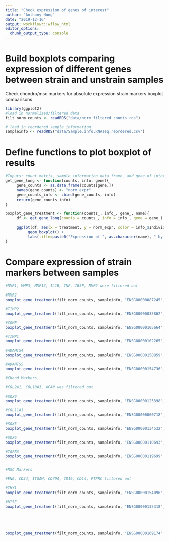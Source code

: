 ```yaml
---
title: "Check expression of genes of interest"
author: "Anthony Hung"
date: "2019-12-16"
output: workflowr::wflow_html
editor_options:
  chunk_output_type: console
---
```


# Build boxplots comparing expression of different genes between strain and unstrain samples

Check chondro/msc markers for absolute expression
strain markers boxplot comparisons

```r
library(ggplot2)
#load in normalized/filtered data
filt_norm_counts <- readRDS("data/norm_filtered_counts.rds")

# load in reordered sample information
sampleinfo <- readRDS("data/Sample.info.RNAseq.reordered.csv")

```

# Define functions to plot boxplot of results

```r
#Inputs: count matrix, sample information data frame, and gene of interest in the ENSG format
get_gene_long <- function(counts, info, gene){
     gene_counts <- as.data.frame(counts[gene,])
     names(gene_counts) <- "norm_expr"
     gene_counts_info <- cbind(gene_counts, info)
     return(gene_counts_info)
}

boxplot_gene_treatment <- function(counts_, info_, gene_, name){
     df <- get_gene_long(counts = counts_, info = info_, gene = gene_)
     
     ggplot(df, aes(x = treatment, y = norm_expr, color = info_$Individual)) +
          geom_boxplot() +
          labs(title=paste0("Expression of ", as.character(name), " by treatment"), x= "Treatment", y = "log2 Normalized Expression")
}
```

# Compare expression of strain markers between samples

```r
#MMP1, MMP3, MMP13, IL1B, TNF, IBSP, MMP9 were filtered out

#MMP2
boxplot_gene_treatment(filt_norm_counts, sampleinfo, "ENSG00000087245", "MMP2")

#TIMP2
boxplot_gene_treatment(filt_norm_counts, sampleinfo, "ENSG00000035862", "TIMP2")

#COMP
boxplot_gene_treatment(filt_norm_counts, sampleinfo, "ENSG00000105664", "COMP")

#TIMP1
boxplot_gene_treatment(filt_norm_counts, sampleinfo, "ENSG00000102265", "TIMP1")

#ADAMTS4
boxplot_gene_treatment(filt_norm_counts, sampleinfo, "ENSG00000158859", "ADAMTS4")

#ADAMTS5
boxplot_gene_treatment(filt_norm_counts, sampleinfo, "ENSG00000154736", "ADAMTS5")

#Chond Markers

#COL2A1, COL10A1, ACAN was filtered out

#SOX9
boxplot_gene_treatment(filt_norm_counts, sampleinfo, "ENSG00000125398", "SOX9")

#COL11A1
boxplot_gene_treatment(filt_norm_counts, sampleinfo, "ENSG00000060718", "COL11A1")

#SOX5
boxplot_gene_treatment(filt_norm_counts, sampleinfo, "ENSG00000134532", "SOX5")

#SOX6
boxplot_gene_treatment(filt_norm_counts, sampleinfo, "ENSG00000110693", "SOX6")

#TGFB3
boxplot_gene_treatment(filt_norm_counts, sampleinfo, "ENSG00000119699", "TGFB3")


#MSC Markers

#ENG, CD34, ITGAM, CD79A, CD19, CD14, PTPRC filtered out

#THY1
boxplot_gene_treatment(filt_norm_counts, sampleinfo, "ENSG00000154096", "THY1 (CD90)")

#NT5E
boxplot_gene_treatment(filt_norm_counts, sampleinfo, "ENSG00000135318", "NT5E (CD73)")





boxplot_gene_treatment(filt_norm_counts, sampleinfo, "ENSG00000169174", "toptable")


```

